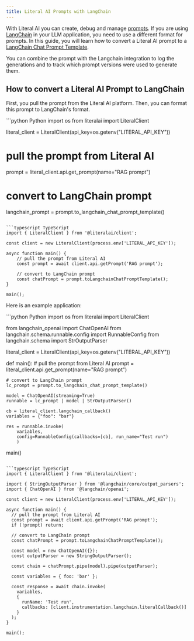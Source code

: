 ```yaml
--- 
title: Literal AI Prompts with LangChain
--- 
```


With Literal AI you can create, debug and manage [prompts](/guides/prompt). If you are using [LangChain](/integrations/langchain) in your LLM application, you need to use a different format for prompts. In this guide, you will learn how to convert a Literal AI prompt to a [LangChain Chat Prompt Template](https://python.langchain.com/docs/modules/model_io/prompts/quick_start/#chatprompttemplate).

You can combine the prompt with the Langchain integration to log the generations and to track which prompt versions were used to generate them.

## How to convert a Literal AI Prompt to LangChain

First, you pull the prompt from the Literal AI platform. Then, you can format this prompt to LangChain's format. 

<CodeGroup>
```python Python
import os
from literalai import LiteralClient

literal_client = LiteralClient(api_key=os.getenv("LITERAL_API_KEY"))

# pull the prompt from Literal AI
prompt = literal_client.api.get_prompt(name="RAG prompt")

# convert to LangChain prompt
langchain_prompt = prompt.to_langchain_chat_prompt_template()
```

```typescript TypeScript
import { LiteralClient } from '@literalai/client';

const client = new LiteralClient(process.env['LITERAL_API_KEY']);

async function main() {
    // pull the prompt from Literal AI
    const prompt = await client.api.getPrompt('RAG prompt');

    // convert to LangChain prompt
    const chatPrompt = prompt.toLangchainChatPromptTemplate();
}

main();
```
</CodeGroup>


Here is an example application: 

<CodeGroup>
```python Python
import os
from literalai import LiteralClient

from langchain_openai import ChatOpenAI
from langchain.schema.runnable.config import RunnableConfig
from langchain.schema import StrOutputParser

literal_client = LiteralClient(api_key=os.getenv("LITERAL_API_KEY"))

def main():
    # pull the prompt from Literal AI
    prompt = literal_client.api.get_prompt(name="RAG prompt")

    # convert to LangChain prompt
    lc_prompt = prompt.to_langchain_chat_prompt_template()

    model = ChatOpenAI(streaming=True)
    runnable = lc_prompt | model | StrOutputParser()
    
    cb = literal_client.langchain_callback()
    variables = {"foo": "bar"}

    res = runnable.invoke(
        variables, 
        config=RunnableConfig(callbacks=[cb], run_name="Test run")
        )

main()
```

```typescript TypeScript
import { LiteralClient } from '@literalai/client';

import { StringOutputParser } from '@langchain/core/output_parsers';
import { ChatOpenAI } from '@langchain/openai';

const client = new LiteralClient(process.env['LITERAL_API_KEY']);

async function main() {
  // pull the prompt from Literal AI
  const prompt = await client.api.getPrompt('RAG prompt');
  if (!prompt) return;

  // convert to LangChain prompt
  const chatPrompt = prompt.toLangchainChatPromptTemplate();

  const model = new ChatOpenAI({});
  const outputParser = new StringOutputParser();

  const chain = chatPrompt.pipe(model).pipe(outputParser);

  const variables = { foo: 'bar' };

  const response = await chain.invoke(
    variables,
    {
      runName: 'Test run',
      callbacks: [client.instrumentation.langchain.literalCallback()]
    }
  );
}

main();
```

</CodeGroup>
